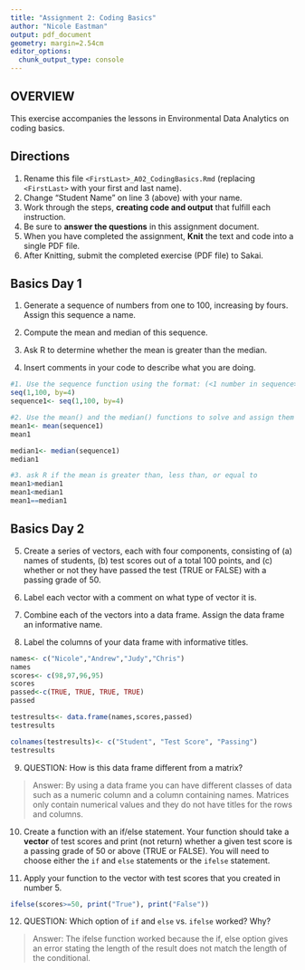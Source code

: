 ```yaml
---
title: "Assignment 2: Coding Basics"
author: "Nicole Eastman"
output: pdf_document
geometry: margin=2.54cm
editor_options: 
  chunk_output_type: console
---
```


## OVERVIEW

This exercise accompanies the lessons in Environmental Data Analytics on coding basics.

## Directions

1.  Rename this file `<FirstLast>_A02_CodingBasics.Rmd` (replacing `<FirstLast>` with your first and last name).
2.  Change "Student Name" on line 3 (above) with your name.
3.  Work through the steps, **creating code and output** that fulfill each instruction.
4.  Be sure to **answer the questions** in this assignment document.
5.  When you have completed the assignment, **Knit** the text and code into a single PDF file.
6.  After Knitting, submit the completed exercise (PDF file) to Sakai.

## Basics Day 1

1.  Generate a sequence of numbers from one to 100, increasing by fours. Assign this sequence a name.

2.  Compute the mean and median of this sequence.

3.  Ask R to determine whether the mean is greater than the median.

4.  Insert comments in your code to describe what you are doing.

```r
#1. Use the sequence function using the format: (<1 number in sequence>, <last number in sequence>, by= <interval between numbers>), assign the sequence a name
seq(1,100, by=4)
sequence1<- seq(1,100, by=4)

#2. Use the mean() and the median() functions to solve and assign them a name
mean1<- mean(sequence1)
mean1

median1<- median(sequence1)
median1

#3. ask R if the mean is greater than, less than, or equal to
mean1>median1
mean1<median1
mean1==median1

```

## Basics Day 2

5.  Create a series of vectors, each with four components, consisting of (a) names of students, (b) test scores out of a total 100 points, and (c) whether or not they have passed the test (TRUE or FALSE) with a passing grade of 50.

6.  Label each vector with a comment on what type of vector it is.

7.  Combine each of the vectors into a data frame. Assign the data frame an informative name.

8.  Label the columns of your data frame with informative titles.

```r
names<- c("Nicole","Andrew","Judy","Chris")
names
scores<- c(98,97,96,95)
scores
passed<-c(TRUE, TRUE, TRUE, TRUE)
passed

testresults<- data.frame(names,scores,passed)
testresults

colnames(testresults)<- c("Student", "Test Score", "Passing")
testresults

```

9.  QUESTION: How is this data frame different from a matrix?

> Answer: By using a data frame you can have different classes of data such as a numeric column and a column containing names. Matrices only contain numerical values and they do not have titles for the rows and columns. 

10. Create a function with an if/else statement. Your function should take a **vector** of test scores and print (not return) whether a given test score is a passing grade of 50 or above (TRUE or FALSE). You will need to choose either the `if` and `else` statements or the `ifelse` statement. 

11. Apply your function to the vector with test scores that you created in number 5.

```r

ifelse(scores>=50, print("True"), print("False"))

```

12. QUESTION: Which option of `if` and `else` vs. `ifelse` worked? Why?

> Answer: The ifelse function worked because the if, else option gives an error stating the length of the result does not match the length of the conditional. 
